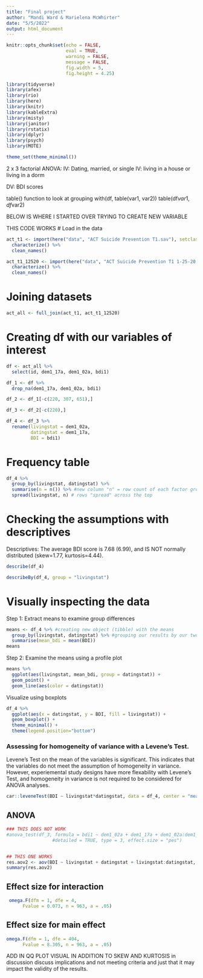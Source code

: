 ```yaml
---
title: "Final project"
author: "Mandi Ward & Marielena McWhirter"
date: "5/5/2022"
output: html_document
---
```


```r
knitr::opts_chunk$set(echo = FALSE, 
                      eval = TRUE, 
                      warning = FALSE, 
                      message = FALSE,
                      fig.width = 5,
                      fig.height = 4.25)

library(tidyverse)
library(afex)
library(rio)
library(here)
library(knitr)
library(kableExtra)
library(misty)
library(janitor)
library(rstatix)
library(dplyr)
library(psych)
library(MOTE)

theme_set(theme_minimal())
```

2 x 3 factorial ANOVA:
IV: Dating, married, or single
IV: living in a house or living in a dorm

DV: BDI scores

table() function to look at grouping 
with(df, table(var1, var2))
table(df$var1, df$var2)


BELOW IS WHERE I STARTED OVER TRYING TO CREATE NEW VARIABLE


THIS CODE WORKS
# Load in the data
```r
act_t1 <- import(here("data", "ACT Suicide Prevention T1.sav"), setclass = "tbl_df") %>% 
  characterize() %>% 
  clean_names()

act_t1_12520 <- import(here("data", "ACT Suicide Prevention T1 1-25-20.sav"), setclass = "tbl_df") %>% 
  characterize() %>% 
  clean_names()
```

# Joining datasets
```r
act_all <- full_join(act_t1, act_t1_12520)
```

# Creating df with our variables of interest
```r

df <- act_all %>% 
  select(id, dem1_17a, dem1_02a, bdi1)

df_1 <- df %>% 
  drop_na(dem1_17a, dem1_02a, bdi1)

df_2 <- df_1[-c(220, 307, 651),]

df_3 <- df_2[-c(220),]

df_4 <- df_3 %>% 
  rename(livingstat = dem1_02a,
         datingstat = dem1_17a,
         BDI = bdi1)
```

# Frequency table 
```r
df_4 %>% 
  group_by(livingstat, datingstat) %>% 
  summarise(n = n()) %>% #new column "n" = row count of each factor grouping
  spread(livingstat, n) # rows "spread" across the top
```

# Checking the assumptions with descriptives
Descriptives:
  The average BDI score is 7.68 (6.99), and IS NOT normally distributed (skew=1.77, kurtosis=4.44).
```r
describe(df_4)

describeBy(df_4, group = "livingstat")
```

# Visually inspecting the data 
  Step 1: Extract means to examine group differences
```r
means <- df_4 %>% #creating new object (tibble) with the means
  group_by(livingstat, datingstat) %>% #grouping our results by our two independent variables, 'country' within levels of 'sen2'
  summarise(mean_bdi = mean(BDI))
means
```

Step 2: Examine the means using a profile plot
```r
means %>% 
  ggplot(aes(livingstat, mean_bdi, group = datingstat)) +
  geom_point() +
  geom_line(aes(color = datingstat))
```

 Visualize using boxplots
```r
df_4 %>% 
  ggplot(aes(x = datingstat, y = BDI, fill = livingstat)) +
  geom_boxplot() +
  theme_minimal() +
  theme(legend.position="bottom")

```
 
### Assessing for homogeneity of variance with a Levene's Test.
  Levene's Test on the mean of the variables is significant. This indicates that the variables do not meet the assumption of homogeneity in variance. However, experiemental study designs have more flexability with Levene's Test, and homogeneity in variance is not required to be considered for ANOVA analyses.
```r
car::leveneTest(BDI ~ livingstat*datingstat, data = df_4, center = "mean")
```

## ANOVA 
```r
### THIS DOES NOT WORK
#anova_test(df_3, formula = bdi1 ~ dem1_02a + dem1_17a + dem1_02a:dem1_17a, 
                 #detailed = TRUE, type = 3, effect.size = "pes")


## THIS ONE WORKS
res.aov2 <- aov(BDI ~ livingstat + datingstat + livingstat:datingstat, data = df_4)
summary(res.aov2)
```

## Effect size for interaction
```r
 omega.F(dfm = 1, dfe = 4,
      Fvalue = 0.073, n = 963, a = .05)
```

## Effect size for main effect
```r
omega.F(dfm = 1, dfe = 404,
      Fvalue = 8.305, n = 963, a = .05)
```

ADD IN QQ PLOT VISUAL IN ADDITION TO SKEW AND KURTOSIS 
in discussion discuss implications and not meeting criteria and just that it may impact the validity of the results.


